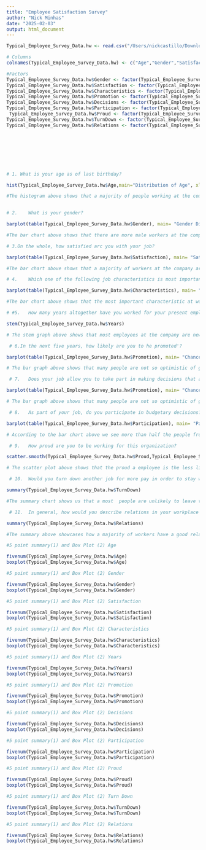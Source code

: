 ```yaml
---
title: "Employee Satisfaction Survey"
author: "Nick Minhas"
date: "2025-02-03"
output: html_document
---
```


  

```r
Typical_Employee_Survey_Data.hw <- read.csv("/Users/nickcastillo/Downloads/Typical_Employee_Survey_Data\ hw.csv",header = FALSE)

# Columns
colnames(Typical_Employee_Survey_Data.hw) <- c("Age","Gender","Satisfaction","Characteristics","Years", "Promotion","Decisions", "Participation", "Proud", "TurnDown", "Relations")

#Factors
Typical_Employee_Survey_Data.hw$Gender <- factor(Typical_Employee_Survey_Data.hw$Gender,levels = c(1,2), labels= c("Male", "Female"))
Typical_Employee_Survey_Data.hw$Satisfaction <- factor(Typical_Employee_Survey_Data.hw$Satisfaction,levels = c(1, 2, 3, 4), labels= c("VerySatisfied","ModSatisfied","LittleDissatisfied","VeryDissatisfied"))
Typical_Employee_Survey_Data.hw$Characteristics <- factor(Typical_Employee_Survey_Data.hw$Characteristics,levels = c(1, 2, 3, 4, 5), labels= c("HighIncome","NoDanger","Flexibility","Advancement","Enjoyment"))
Typical_Employee_Survey_Data.hw$Promotion <- factor(Typical_Employee_Survey_Data.hw$Promotion,levels = c(1, 2, 3, 4, 5), labels= c("VeryLikely","Likely","NotSure","Unlikely","VeryUnlikely"))
Typical_Employee_Survey_Data.hw$Decisions <- factor(Typical_Employee_Survey_Data.hw$Decisions,levels = c(1, 2, 3, 4), labels= c("Always","Much ofTime","Sometimes","Never"))
Typical_Employee_Survey_Data.hw$Participation <- factor(Typical_Employee_Survey_Data.hw$Participation,levels = c(1,2), labels= c("Ys", "No"))
 Typical_Employee_Survey_Data.hw$Proud <- factor(Typical_Employee_Survey_Data.hw$Proud,levels = c(1, 2, 3, 4), labels= c("VeryProud","SomewhatProud","Indifferent","NotProud"))
Typical_Employee_Survey_Data.hw$TurnDown <- factor(Typical_Employee_Survey_Data.hw$TurnDown,levels = c(1, 2, 3, 4, 5), labels= c("VeryLikely","Likely","NotSure","Unlikely","VeryUnlikely"))
Typical_Employee_Survey_Data.hw$Relations <- factor(Typical_Employee_Survey_Data.hw$Relations,levels = c(1, 2, 3, 4,5), labels= c("VeryGood","Good","SoSo","Bad","VeryBad"))









```

```r

# 1. What is your age as of last birthday?
```

```r
hist(Typical_Employee_Survey_Data.hw$Age,main="Distribution of Age", xlab="Age", col="blue", breaks=5)
```
```r
#The histogram above shows that a majority of people working at the company are between the ages 30 to 40. 
	
```






```r

# 2.	What is your gender?
```

```r
barplot(table(Typical_Employee_Survey_Data.hw$Gender), main= "Gender Distribution", xlab="Gender", col= "white", ylab= "Frequency")
```

```r
#The bar chart above shows that there are more male workers at the company compared to female workers. There is 20 more male workers than females.
```

```r

# 3.On the whole, how satisfied arc you with your job?
```

```r
barplot(table(Typical_Employee_Survey_Data.hw$Satisfaction), main= "Satisfaction At Work ", xlab="Saticfaction Levels", col= "green", ylab= "Frequency", cex.axis = 0.8)
```

```r
#The bar chart above shows that a majority of workers at the company are very satisfied with their jobs. At least 20 people are a little or moderately dissatisfied with their job, but its very minimal compared to how many people are satisfied at work.
```


```r

# 4.	Which one of the following job characteristics is most important to you?
```

```r
barplot(table(Typical_Employee_Survey_Data.hw$Characteristics), main= "Job Characteristic ", xlab="Characteristic Levels", col= "yellow", ylab= "Frequency", cex.axis = 0.8)
```

```r
#The bar chart above shows that the most important characteristic at work is enjoying the work they do. The least important characteristic is flexible hours. 

```


```r

# #5.	How many years altogether have you worked for your present employer?
```

```r
stem(Typical_Employee_Survey_Data.hw$Years)

```

```r
# The stem graph above shows that most employees at the company are new employees withing the 0-4 year range. There are only a small handful of employees who are 30 years plus.
```


```r
 # 6.In the next five years, how likely are you to he promoted'?
```

```r

barplot(table(Typical_Employee_Survey_Data.hw$Promotion), main= "Chance of Promotion ", xlab=" Chances", col= "orange", ylab= "Frequency", cex.axis = 0.8)
```

```r
# The bar graph above shows that many people are not so optimistic of getting promoted in the near future. 
```


```r
 # 7.	Does your job allow you to take part in making decisions that affect your work?
```

```r

barplot(table(Typical_Employee_Survey_Data.hw$Promotion), main= "Chance of Promotion ", xlab=" Chances", col= "lightblue", ylab= "Frequency", cex.axis = 0.8)
```

```r
# The bar graph above shows that many people are not so optimistic of getting promoted in the near future. 
```

```r
 # 8.	As part of your job, do you participate in budgetary decisions?
```

```r

barplot(table(Typical_Employee_Survey_Data.hw$Participation), main= "Particpation in Budgets ", xlab=" Particpate", col= "lightgreen", ylab= "Frequency", cex.axis = 0.8)
```

```r
# According to the bar chart above we see more than half the people from the firm will participate in budget decisions.
```
```r
 # 9.	How proud are you to be working for this organization?
```

```r
scatter.smooth(Typical_Employee_Survey_Data.hw$Proud,Typical_Employee_Survey_Data.hw$TurnDown,span =0.5, main = "Pride vs Turn Down", xlab= "Turn down", ylab= "Pride", col="pink")
```

```r
# The scatter plot above shows that the proud a employee is the less likey they will turn down an offer from opposing company.
```

```r
 # 10.	Would you turn down another job for more pay in order to stay with this organization?
```

```r

summary(Typical_Employee_Survey_Data.hw$TurnDown)


```

```r
#The summary chart shows us that a most  people are unlikely to leave their current job for a new one. There is still a fair amount of people that are likely to leave their current job.
```



```r
 # 11.	In general, how would you describe relations in your workplace between coworkers and colleagues?
```

```r
summary(Typical_Employee_Survey_Data.hw$Relations)
```

```r
#The summary above showcases how a majority of workers have a good relationship with their coworkers. Their is not so much bad relationships with coworkers.
```



```r
#5 point summary(1) and Box Plot (2) Age
```

```r
fivenum(Typical_Employee_Survey_Data.hw$Age)
boxplot(Typical_Employee_Survey_Data.hw$Age)

```

```r
#5 point summary(1) and Box Plot (2) Gender
```

```r
fivenum(Typical_Employee_Survey_Data.hw$Gender)
boxplot(Typical_Employee_Survey_Data.hw$Gender)

```

```r
#5 point summary(1) and Box Plot (2) Satisfaction
```

```r
fivenum(Typical_Employee_Survey_Data.hw$Satisfaction)
boxplot(Typical_Employee_Survey_Data.hw$Satisfaction)

```

```r
#5 point summary(1) and Box Plot (2) Characteristics
```

```r
fivenum(Typical_Employee_Survey_Data.hw$Characteristics)
boxplot(Typical_Employee_Survey_Data.hw$Characteristics)

```

```r
#5 point summary(1) and Box Plot (2) Years
```

```r
fivenum(Typical_Employee_Survey_Data.hw$Years)
boxplot(Typical_Employee_Survey_Data.hw$Years)

```

```r
#5 point summary(1) and Box Plot (2) Promotion
```

```r
fivenum(Typical_Employee_Survey_Data.hw$Promotion)
boxplot(Typical_Employee_Survey_Data.hw$Promotion)

```

```r
#5 point summary(1) and Box Plot (2) Decisions
```

```r
fivenum(Typical_Employee_Survey_Data.hw$Decisions)
boxplot(Typical_Employee_Survey_Data.hw$Decisions)

```

```r
#5 point summary(1) and Box Plot (2) Participation
```

```r
fivenum(Typical_Employee_Survey_Data.hw$Participation)
boxplot(Typical_Employee_Survey_Data.hw$Participation)

```

```r
#5 point summary(1) and Box Plot (2) Proud
```

```r
fivenum(Typical_Employee_Survey_Data.hw$Proud)
boxplot(Typical_Employee_Survey_Data.hw$Proud)

```

```r
#5 point summary(1) and Box Plot (2) Turn Down
```

```r
fivenum(Typical_Employee_Survey_Data.hw$TurnDown)
boxplot(Typical_Employee_Survey_Data.hw$TurnDown)

```

```r
#5 point summary(1) and Box Plot (2) Relations
```

```r
fivenum(Typical_Employee_Survey_Data.hw$Relations)
boxplot(Typical_Employee_Survey_Data.hw$Relations)

```